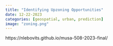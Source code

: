 ```yaml
---
title: "Identifying Upzoning Opportunities"
date: 12-22-2023
categories: [geospatial, urban, prediction]
image: "zoning.png"
---
```


https://nlebovits.github.io/musa-508-2023-final/
